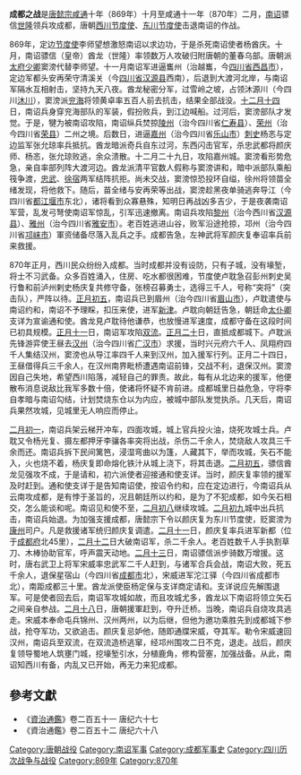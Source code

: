 '''成都之战'''是[[唐懿宗|唐懿宗]][[咸通|咸通]]十年（869年）十月至咸通十一年（870年）二月，[[南诏|南诏]]骠信[[世隆|世隆]]领兵攻成都，唐朝[[西川节度使|西川节度使]]、[[东川节度使|东川节度使]]击退南诏的作战。

869年，定边[[节度使|节度使]]李师望想激怒南诏以求边功，于是杀死南诏使者杨酋庆。十月，南诏骠信（皇帝）酋龙（世隆）率领数万人攻破归附唐朝的董春乌部。唐朝派[[太府少卿|太府少卿]]窦滂代替李师望。十一月南诏军进逼巂州（治越巂，今[[四川省|四川省]][[西昌市|西昌市]]），定边军都头安再荣守清溪关（今[[四川省|四川省]][[汉源县|汉源县]]西南），后退到大渡河北岸，与南诏军隔水互相射击，坚持九天八夜。酋龙秘密分军，过雪岭之坡，占领沐源川（今四川[[沐川|沐川]]），窦滂派[[泰宁军节度使|兖海]]将领黄卓率五百人前去抗击，结果全部战没。[[十二月十四|十二月十四]]日，南诏兵身穿兖海部队的军装，假扮败兵，到江边喊船。过河后，窦滂部队才发觉。于是，犍为被南诏攻陷，南诏纵兵焚掠[[陵州|陵州]]（治今四川省[[仁寿县|仁寿县]]）、[[荣州|荣州]]（治今四川省[[荣县|荣县]]）二州之境。后数日，进逼[[嘉州|嘉州]]（治今四川省[[乐山市|乐山市]]）[[刺史|刺史]]杨忞与定边监军张允琼率兵抵抗。酋龙暗派奇兵自东过河，东西闪击官军，杀忠武都将颜庆师、杨忞，张允琼败逃，余众溃散。十二月二十九日，攻陷嘉州城。窦滂看形势危急，亲自率部列阵大渡河边。酋龙派清平官数人假称与窦滂讲和，暗中派部队乘船筏争渡，[[忠武军节度使|忠武]]、[[武宁军节度使|徐宿]]两军结阵抗拒。尚未交战，窦滂惊恐投环自缢，徐州将领苗全绪发现，将他救下。随后，苗全绪与安再荣等出战，窦滂趁黑夜单骑逃奔导江（今四川省[[都江堰市|都江堰市]]东北），诸将看到众寡悬殊，知明日再战凶多吉少，于是夜袭南诏军营，乱发弓弩使南诏军惊乱，引军迅速撤离。南诏兵攻陷[[黎州|黎州]]（治今西川省[[汉源县|汉源县]]）、[[雅州|雅州]]（治今四川省[[雅安市|雅安市]]）。老百姓逃进山谷，败军沿途抢掠，邛州（治今四川省[[邛崃市|邛崃市]]）軍资储备尽落入乱兵之手。成都告急，左神武将军颜庆复奉诏率兵前来救援。

870年正月，西川民众纷纷入成都。当时成都并没有设防，只有子城，没有壕堑，将士不习武备。众多百姓涌入，住房、吃水都很困难，节度使卢耽急召彭州刺史吴行鲁和前泸州剌史杨庆复共修守备，张榜召募勇士，选得三千人，号称“突将”（突击队），严阵以待。[[正月初五|正月初五]]，南诏兵已到眉州（治今四川省[[眉山市|眉山市]]），卢耽遣使与南诏约和，南诏不予理睬，扣压来使，进军[[新津|新津]]。卢耽向朝廷告急，朝廷命[[太仆卿|太仆卿]]支详为宣谕通和使。酋龙見卢耽待他谦恭，也放慢进军速度，成都守备在这段时间已初具规模。[[正月十一|正月十一]]日，南诏军攻陷[[双流|双流]]。[[正月二十|正月二十]]日，直抵成都城下。卢耽派先锋游弈使王昼去[[汉州|汉州]]（治今四川省[[广汉市|广汉市]]）求援，当时兴元府六千人、凤翔府四千人集结汉州，窦滂也从导江率四千人来到汉州，加入援军行列。正月二十四日，王昼借得兵三千余人，在汉州南界毗桥遭遇南诏前锋，交战不利，退保汉州。窦滂因自己失地，希望西川陷落，减轻自己的罪责。故此，每有从北边来的援军，他便散布消息说敌比我军多数十倍，使诸将怀疑不肯前进。成都城里日益危急，守将李自孝暗与南诏勾结，计划焚烧东仓以为内应，被城中部队发觉执杀。几天后，南诏兵果然攻城，见城里无人响应而停止。

[[二月初一|二月初一]]，南诏兵架云梯开冲车，四面攻城，城上官兵投火油，烧死攻城士兵。卢耽又令杨光复、摄左都押牙李骧各率突将出战，杀伤二千余人，焚烧敌人攻具三千余而还。南诏兵拆下民间篱笆，浸湿弯曲以为篷，人藏其下，举而攻城，矢石不能入，火也烧不着，杨庆复即命熔化铁汁从城上浇下，将其击退。[[二月初五|二月初五]]，骠信酋龙见强攻不成，于是请和，初六派使者迎接通和使支详。当时，颜庆复率领的援军及时赶到。通和使支详于是告知南诏使，按诏令约和，应在定边进行，今南诏兵从云南攻成都，是有悖于圣旨的，况且朝廷所以约和，是为了不犯成都，如今矢石相交，怎么能谈和呢。南诏见和使不至，[[二月初八|二月初八]]继续攻城。[[二月初九|二月初九]]城中出兵抗击，南诏兵始退。为加强支援成都，唐懿宗下令以颜庆复为东川节度使，贬窦滂为[[康州|康州]]司户。凡是救援诸军统归颜庆复调遣。[[二月十一|二月十一]]日，颜庆复率兵进军新都（位于[[成都府|成都府]]北45里），[[二月十二|二月十二]]日大破南诏军，杀二千余人。老百姓数千人手执割草刀、木棒协助官军，呼声震天动地。[[二月十三|二月十三]]日，南诏骠信派步骑数万增援。这时，唐右武卫上将军宋威率忠武军二千人赶到，与诸军合兵会战，南诏大败，死五千余人，退保星宿山（今四川省[[成都市|成都市]]北），宋威进军沱江驿（今四川省成都市北），南距成都三十里。酋龙派使臣杨定保与支详商定请和。支详说应先解围退军。可是使者回去后，南诏军攻城如故，而且攻城尤多，酋龙以下南诏将领立矢石之间亲自参战。[[二月十八|二月十八]]日，唐朝援軍赶到，夺升迁桥。当晚，南诏兵自烧攻具逃走。宋威本奉命屯兵锦州、汉州两州，以为后继，但他为邀功乘胜先到成都城下参战，抢夺军功，又欲追击。颜庆复忌妒他，随即通牒宋威，夺其军。勒令宋威速回汉州，南诏兵至双流，在双流造桥逃窜，经邛州围攻二日不克，退走。战后，颜庆复领导蜀地人筑壅门城，挖壕堑引水，分植鹿角，修构营塞，加强战备。从此，南诏知西川有备，内乱又已开始，再无力来犯成都。

==參考文獻==
*《[[資治通鑑|資治通鑑]]》卷二百五十一 唐纪六十七
*《資治通鑑》卷二百五十二 唐纪六十八
{{DEFAULTSORT:C}}
[[Category:唐朝战役|Category:唐朝战役]]
[[Category:南诏军事|Category:南诏军事]]
[[Category:成都军事史|Category:成都军事史]]
[[Category:四川历次战争与战役|Category:四川历次战争与战役]]
[[Category:869年|Category:869年]]
[[Category:870年|Category:870年]]